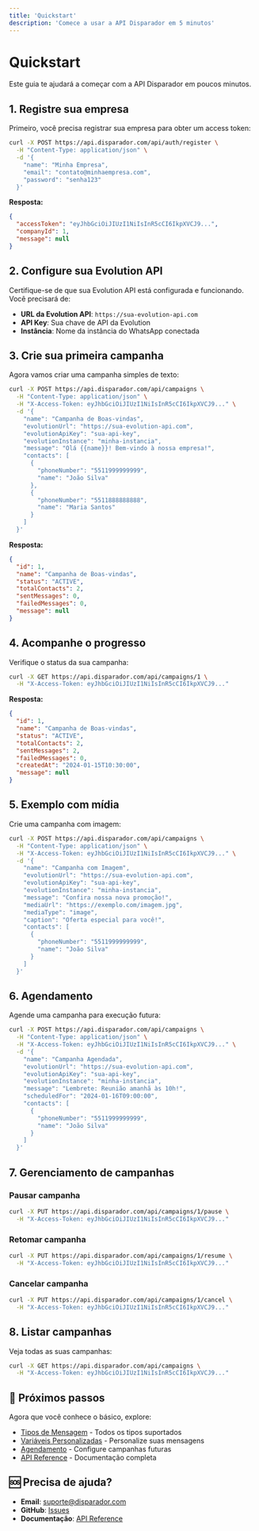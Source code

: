 ```yaml
---
title: 'Quickstart'
description: 'Comece a usar a API Disparador em 5 minutos'
---
```


# Quickstart

Este guia te ajudará a começar com a API Disparador em poucos minutos.

## 1. Registre sua empresa

Primeiro, você precisa registrar sua empresa para obter um access token:

```bash
curl -X POST https://api.disparador.com/api/auth/register \
  -H "Content-Type: application/json" \
  -d '{
    "name": "Minha Empresa",
    "email": "contato@minhaempresa.com",
    "password": "senha123"
  }'
```

**Resposta:**
```json
{
  "accessToken": "eyJhbGciOiJIUzI1NiIsInR5cCI6IkpXVCJ9...",
  "companyId": 1,
  "message": null
}
```

## 2. Configure sua Evolution API

Certifique-se de que sua Evolution API está configurada e funcionando. Você precisará de:

- **URL da Evolution API**: `https://sua-evolution-api.com`
- **API Key**: Sua chave de API da Evolution
- **Instância**: Nome da instância do WhatsApp conectada

## 3. Crie sua primeira campanha

Agora vamos criar uma campanha simples de texto:

```bash
curl -X POST https://api.disparador.com/api/campaigns \
  -H "Content-Type: application/json" \
  -H "X-Access-Token: eyJhbGciOiJIUzI1NiIsInR5cCI6IkpXVCJ9..." \
  -d '{
    "name": "Campanha de Boas-vindas",
    "evolutionUrl": "https://sua-evolution-api.com",
    "evolutionApiKey": "sua-api-key",
    "evolutionInstance": "minha-instancia",
    "message": "Olá {{name}}! Bem-vindo à nossa empresa!",
    "contacts": [
      {
        "phoneNumber": "5511999999999",
        "name": "João Silva"
      },
      {
        "phoneNumber": "5511888888888",
        "name": "Maria Santos"
      }
    ]
  }'
```

**Resposta:**
```json
{
  "id": 1,
  "name": "Campanha de Boas-vindas",
  "status": "ACTIVE",
  "totalContacts": 2,
  "sentMessages": 0,
  "failedMessages": 0,
  "message": null
}
```

## 4. Acompanhe o progresso

Verifique o status da sua campanha:

```bash
curl -X GET https://api.disparador.com/api/campaigns/1 \
  -H "X-Access-Token: eyJhbGciOiJIUzI1NiIsInR5cCI6IkpXVCJ9..."
```

**Resposta:**
```json
{
  "id": 1,
  "name": "Campanha de Boas-vindas",
  "status": "ACTIVE",
  "totalContacts": 2,
  "sentMessages": 2,
  "failedMessages": 0,
  "createdAt": "2024-01-15T10:30:00",
  "message": null
}
```

## 5. Exemplo com mídia

Crie uma campanha com imagem:

```bash
curl -X POST https://api.disparador.com/api/campaigns \
  -H "Content-Type: application/json" \
  -H "X-Access-Token: eyJhbGciOiJIUzI1NiIsInR5cCI6IkpXVCJ9..." \
  -d '{
    "name": "Campanha com Imagem",
    "evolutionUrl": "https://sua-evolution-api.com",
    "evolutionApiKey": "sua-api-key",
    "evolutionInstance": "minha-instancia",
    "message": "Confira nossa nova promoção!",
    "mediaUrl": "https://exemplo.com/imagem.jpg",
    "mediaType": "image",
    "caption": "Oferta especial para você!",
    "contacts": [
      {
        "phoneNumber": "5511999999999",
        "name": "João Silva"
      }
    ]
  }'
```

## 6. Agendamento

Agende uma campanha para execução futura:

```bash
curl -X POST https://api.disparador.com/api/campaigns \
  -H "Content-Type: application/json" \
  -H "X-Access-Token: eyJhbGciOiJIUzI1NiIsInR5cCI6IkpXVCJ9..." \
  -d '{
    "name": "Campanha Agendada",
    "evolutionUrl": "https://sua-evolution-api.com",
    "evolutionApiKey": "sua-api-key",
    "evolutionInstance": "minha-instancia",
    "message": "Lembrete: Reunião amanhã às 10h!",
    "scheduledFor": "2024-01-16T09:00:00",
    "contacts": [
      {
        "phoneNumber": "5511999999999",
        "name": "João Silva"
      }
    ]
  }'
```

## 7. Gerenciamento de campanhas

### Pausar campanha
```bash
curl -X PUT https://api.disparador.com/api/campaigns/1/pause \
  -H "X-Access-Token: eyJhbGciOiJIUzI1NiIsInR5cCI6IkpXVCJ9..."
```

### Retomar campanha
```bash
curl -X PUT https://api.disparador.com/api/campaigns/1/resume \
  -H "X-Access-Token: eyJhbGciOiJIUzI1NiIsInR5cCI6IkpXVCJ9..."
```

### Cancelar campanha
```bash
curl -X PUT https://api.disparador.com/api/campaigns/1/cancel \
  -H "X-Access-Token: eyJhbGciOiJIUzI1NiIsInR5cCI6IkpXVCJ9..."
```

## 8. Listar campanhas

Veja todas as suas campanhas:

```bash
curl -X GET https://api.disparador.com/api/campaigns \
  -H "X-Access-Token: eyJhbGciOiJIUzI1NiIsInR5cCI6IkpXVCJ9..."
```

## 🎉 Próximos passos

Agora que você conhece o básico, explore:

- [Tipos de Mensagem](/campaigns/message-types) - Todos os tipos suportados
- [Variáveis Personalizadas](/integration/variables) - Personalize suas mensagens
- [Agendamento](/integration/scheduling) - Configure campanhas futuras
- [API Reference](/api-reference/auth/register) - Documentação completa

## 🆘 Precisa de ajuda?

- **Email**: suporte@disparador.com
- **GitHub**: [Issues](https://github.com/matheusluislorscheiter/api-disparador/issues)
- **Documentação**: [API Reference](/api-reference/auth/register)
